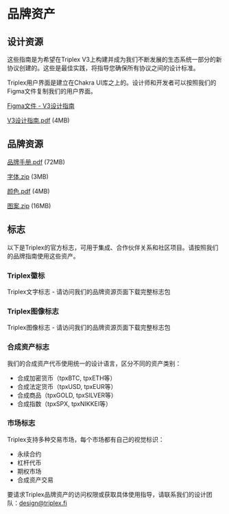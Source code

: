 
# 品牌资产

## 设计资源

这些指南是为希望在Triplex V3上构建并成为我们不断发展的生态系统一部分的新协议创建的。这些是最佳实践，将指导您确保所有协议之间的设计标准。

Triplex用户界面是建立在Chakra UI库之上的。设计师和开发者可以按照我们的Figma文件复制我们的用户界面。

[Figma文件 - V3设计指南](https://www.figma.com/file/triplexdesign)

[V3设计指南.pdf](https://triplex.fi/downloads/V3_Design_Guidelines.pdf) (4MB)

## 品牌资源

[品牌手册.pdf](https://triplex.fi/downloads/Brandbook.pdf) (72MB)

[字体.zip](https://triplex.fi/downloads/Fonts.zip) (3MB)

[颜色.pdf](https://triplex.fi/downloads/Colors.pdf) (4MB)

[图案.zip](https://triplex.fi/downloads/Patterns.zip) (16MB)

## 标志

<Callout type="info">
  以下是Triplex的官方标志，可用于集成、合作伙伴关系和社区项目。请按照我们的品牌指南使用这些资产。
</Callout>

### Triplex徽标

Triplex文字标志 - 请访问我们的品牌资源页面下载完整标志包

### Triplex图像标志

Triplex图像标志 - 请访问我们的品牌资源页面下载完整标志包

### 合成资产标志

我们的合成资产代币使用统一的设计语言，区分不同的资产类别：

- 合成加密货币（tpxBTC, tpxETH等）
- 合成法定货币（tpxUSD, tpxEUR等）
- 合成商品（tpxGOLD, tpxSILVER等）
- 合成指数（tpxSPX, tpxNIKKEI等）

### 市场标志

Triplex支持多种交易市场，每个市场都有自己的视觉标识：

- 永续合约
- 杠杆代币
- 期权市场
- 合成资产交易

要请求Triplex品牌资产的访问权限或获取具体使用指导，请联系我们的设计团队：design@triplex.fi 